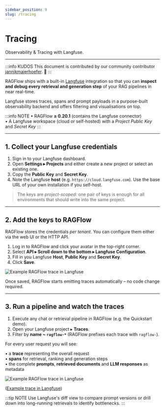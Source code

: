 ```yaml
---
sidebar_position: 9
slug: /tracing
---
```


# Tracing

Observability & Tracing with Langfuse.

---

:::info KUDOS
This document is contributed by our community contributor [jannikmaierhoefer](https://github.com/jannikmaierhoefer). 👏
:::

RAGFlow ships with a built-in [Langfuse](https://langfuse.com) integration so that you can **inspect and debug every retrieval and generation step** of your RAG pipelines in near real-time.

Langfuse stores traces, spans and prompt payloads in a purpose-built observability backend and offers filtering and visualisations on top.  

:::info NOTE
• RAGFlow **≥ 0.20.1** (contains the Langfuse connector)  
• A Langfuse workspace (cloud or self-hosted) with a _Project Public Key_ and _Secret Key_
:::

---

## 1. Collect your Langfuse credentials

1. Sign in to your Langfuse dashboard.  
2. Open **Settings ▸ Projects** and either create a new project or select an existing one.  
3. Copy the **Public Key** and **Secret Key**.  
4. Note the Langfuse **host** (e.g. `https://cloud.langfuse.com`). Use the base URL of your own installation if you self-host.

> The keys are _project-scoped_: one pair of keys is enough for all environments that should write into the same project.

---

## 2. Add the keys to RAGFlow

RAGFlow stores the credentials _per tenant_. You can configure them either via the web UI or the HTTP API.

1. Log in to RAGFlow and click your avatar in the top-right corner.  
2. Select **API ▸ Scroll down to the bottom ▸ Langfuse Configuration**.  
3. Fill in you Langfuse **Host**, **Public Key** and **Secret Key**.  
4. Click **Save**. 

![Example RAGFlow trace in Langfuse](https://langfuse.com/images/docs/ragflow/ragflow-configuration.gif)

Once saved, RAGFlow starts emitting traces automatically – no code change required.

---

## 3. Run a pipeline and watch the traces

1. Execute any chat or retrieval pipeline in RAGFlow (e.g. the Quickstart demo).  
2. Open your Langfuse project ▸ **Traces**.  
3. Filter by **name ~ `ragflow-*`** (RAGFlow prefixes each trace with `ragflow-`).

For every user request you will see:

• a **trace** representing the overall request  
• **spans** for retrieval, ranking and generation steps  
• the complete **prompts**, **retrieved documents** and **LLM responses** as metadata

![Example RAGFlow trace in Langfuse](https://langfuse.com/images/docs/ragflow/ragflow-trace-frame.png)

([Example trace in Langfuse](https://cloud.langfuse.com/project/cloramnkj0002jz088vzn1ja4/traces/0bde9629-4251-4386-b583-26101b8e7561?timestamp=2025-05-09T19%3A15%3A37.797Z&display=details&observation=823997d8-ac40-40f3-8e7b-8aa6753b499e))

:::tip NOTE
Use Langfuse's diff view to compare prompt versions or drill down into long-running retrievals to identify bottlenecks.
:::


